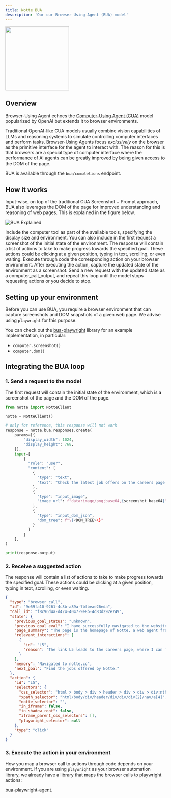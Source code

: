 ```yaml
---
title: Notte BUA
description: 'Our our Browser Using Agent (BUA) model'
---
```


<img height="200" src="/images/bua_demo.gif" />

## Overview

Browser-Using Agent echoes the [Computer-Using Agent (CUA)](https://openai.com/index/computer-using-agent/) model popularized by OpenAI but extends it to browser environments.

Traditional OpenAI-like CUA models usually combine vision capabilities of LLMs and reasoning systems to simulate controlling computer interfaces and perform tasks.
Browser-Using Agents focus *exclusively* on the browser as the primitive interface for the agent to interact with.
The reason for this is that browsers are a special type of computer interface where the performance of AI agents can be greatly improved by being given access to the DOM of the page.

BUA is available through the `bua/completions` endpoint.

## How it works

Input-wise, on top of the traditional CUA Screenshot + Prompt approach, BUA also leverages the DOM of the page for improved understanding and reasoning of web pages. This is explained in the figure below.

![BUA Explained](/images/bua.png)

<Steps>
  <Step title="Send a request to `bua/completions`">
    Include the computer tool as part of the available tools, specifying the display size and environment. You can also include in the first request a screenshot of the initial state of the environment.
  </Step>
  <Step title="Receive a response from the BUA model">
    The response will contain a list of actions to take to make progress towards the specified goal. These actions could be clicking at a given position, typing in text, scrolling, or even waiting.
  </Step>
  <Step title="Execute the requested action">
    Execute through code the corresponding action on your browser environment.
  </Step>
  <Step title="Capture the updated state">
    After executing the action, capture the updated state of the environment as a screenshot.
  </Step>
  <Step title="Repeat">
    Send a new request with the updated state as a computer_call_output, and repeat this loop until the model stops requesting actions or you decide to stop.
  </Step>
</Steps>

## Setting up your environment

Before you can use BUA, you require a browser environment that can capture screenshots and DOM snapshots of a given web page. We advise using `playwright` for this purpose.

You can check out the [bua-playwright](https://github.com/nottelabs/bua/blob/main/src/bua/computers/shared/base_playwright.py) library for an example implementation, in particular:

* `computer.screenshot()`
* `computer.dom()`

## Integrating the BUA loop

### 1. Send a request to the model

The first request will contain the initial state of the environment, which is a screenshot of the page and the DOM of the page.
```python
from notte import NotteClient

notte = NotteClient()

# only for reference, this response will not work
response = notte.bua.responses.create(
    params=[{
        "display_width": 1024,
        "display_height": 768,
    }],
    input=[
        {
          "role": "user",
          "content": [
            {
              "type": "text",
              "text": "Check the latest job offers on the careers page of notte.cc."
            },
            {
              "type": "input_image",
              "image_url": f"data:image/png;base64,{screenshot_base64}"
            },
            {
              "type": "input_dom_json",
              "dom_tree": f"\{<DOM_TREE>\}"
            }
          ]
        }
    ],
)

print(response.output)
```

### 2. Receive a suggested action

The response will contain a list of actions to take to make progress towards the specified goal. These actions could be clicking at a given position, typing in text, scrolling, or even waiting.

```json
{
  "type": "browser_call",
  "id": "9e59fa10-9261-4c8b-a89a-7bfbeae26eda",
  "call_id": "f8c96d4a-d424-4047-9e8b-4d83d292e749",
  "state": {
    "previous_goal_status": "unknown",
    "previous_goal_eval": "I have successfully navigated to the website notte.cc.",
    "page_summary": "The page is the homepage of Notte, a web agent framework. It has links to Product, Use Cases, Pricing, Docs, and Careers. It also has buttons to Sign Up, Get started for free, and Book a demo.",
    "relevant_interactions": [
      {
        "id": "L5",
        "reason": "The link L5 leads to the careers page, where I can find the jobs offered by Notte."
      }
    ],
    "memory": "Navigated to notte.cc",
    "next_goal": "Find the jobs offered by Notte."
  },
  "action": {
    "id": "L5",
    "selectors": {
      "css_selector": "html > body > div > header > div > div > div:nth-of-type(2) > nav > a:nth-of-type(4).text-base.font-normal.text-muted-foreground.transition-colors[target=\"_blank\"][href=\"https://nottelabs.notion.site/jobs-for-humans\"]",
      "xpath_selector": "html/body/div/header/div/div/div[2]/nav/a[4]",
      "notte_selector": "",
      "in_iframe": false,
      "in_shadow_root": false,
      "iframe_parent_css_selectors": [],
      "playwright_selector": null
    },
    "type": "click"
  }
}
```

### 3. Execute the action in your environment

How you map a browser call to actions through code depends on your environment. If you are using `playwright` as your browser automation library, we already have a library that maps the browser calls to playwright actions:

[bua-playwright-agent](https://github.com/nottelabs/bua/blob/main/src/bua/agent/agent.py).
